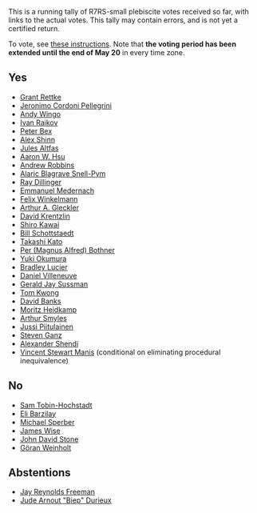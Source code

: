 This is a running tally of R7RS-small plebiscite votes received so far, with links to the actual votes.  This tally may contain errors, and is not yet a certified return.

To vote, see [[http://lists.scheme-reports.org/pipermail/scheme-reports/2013-April/003299.html|these instructions]].  Note that '''the voting period has been extended until the end of May 20''' in every time zone.

== Yes ==

* [[http://lists.scheme-reports.org/pipermail/scheme-reports/2013-April/003301.html|Grant Rettke]]
* [[http://lists.scheme-reports.org/pipermail/scheme-reports/2013-April/003304.html|Jeronimo Cordoni Pellegrini]]
* [[http://lists.scheme-reports.org/pipermail/scheme-reports/2013-April/003305.html|Andy Wingo]]
* [[http://lists.scheme-reports.org/pipermail/scheme-reports/2013-April/003308.html|Ivan Raikov]]
* [[http://lists.scheme-reports.org/pipermail/scheme-reports/2013-April/003310.html|Peter Bex]]
* [[http://lists.scheme-reports.org/pipermail/scheme-reports/2013-April/003316.html|Alex Shinn]]
* [[http://lists.scheme-reports.org/pipermail/scheme-reports/2013-April/003317.html|Jules Altfas]]
* [[http://lists.scheme-reports.org/pipermail/scheme-reports/2013-April/003318.html|Aaron W. Hsu]]
* [[http://lists.scheme-reports.org/pipermail/scheme-reports/2013-April/003323.html|Andrew Robbins]]
* [[http://lists.scheme-reports.org/pipermail/scheme-reports/2013-April/003324.html|Alaric Blagrave Snell-Pym]]
* [[http://lists.scheme-reports.org/pipermail/scheme-reports/2013-April/003326.html|Ray Dillinger]]
* [[http://lists.scheme-reports.org/pipermail/scheme-reports/2013-April/003327.html|Emmanuel Medernach]]
* [[http://lists.scheme-reports.org/pipermail/scheme-reports/2013-April/003337.html|Felix Winkelmann]]
* [[http://lists.scheme-reports.org/pipermail/scheme-reports/2013-April/003341.html|Arthur A. Gleckler]]
* [[http://lists.scheme-reports.org/pipermail/scheme-reports/2013-April/003350.html|David Krentzlin]]
* [[http://lists.scheme-reports.org/pipermail/scheme-reports/2013-April/003351.html|Shiro Kawai]]
* [[http://lists.scheme-reports.org/pipermail/scheme-reports/2013-May/003362.html|Bill Schottstaedt]]
* [[http://lists.scheme-reports.org/pipermail/scheme-reports/2013-May/003363.html|Takashi Kato]]
* [[http://lists.scheme-reports.org/pipermail/scheme-reports/2013-May/003364.html|Per (Magnus Alfred) Bothner]]
* [[http://lists.scheme-reports.org/pipermail/scheme-reports/2013-May/003365.html|Yuki Okumura]]
* [[http://lists.scheme-reports.org/pipermail/scheme-reports/2013-May/003371.html|Bradley Lucier]]
* [[http://lists.scheme-reports.org/pipermail/scheme-reports/2013-May/003381.html|Daniel Villeneuve]]
* [[http://lists.scheme-reports.org/pipermail/scheme-reports/2013-May/003382.html|Gerald Jay Sussman]]
* [[http://lists.scheme-reports.org/pipermail/scheme-reports/2013-May/003386.html|Tom Kwong]]
* [[http://lists.scheme-reports.org/pipermail/scheme-reports/2013-May/003387.html|David Banks]]
* [[http://lists.scheme-reports.org/pipermail/scheme-reports/2013-May/003389.html|Moritz Heidkamp]]
* [[http://lists.scheme-reports.org/pipermail/scheme-reports/2013-May/003388.html|Arthur Smyles]]
* [[http://lists.scheme-reports.org/pipermail/scheme-reports/2013-May/003393.html|Jussi Piitulainen]]
* [[http://lists.scheme-reports.org/pipermail/scheme-reports/2013-May/003394.html|Steven Ganz]]
* [[http://lists.scheme-reports.org/pipermail/scheme-reports/2013-May/003395.html|Alexander Shendi]]
* [[http://lists.scheme-reports.org/pipermail/scheme-reports/2013-May/003399.html|Vincent Stewart Manis]] (conditional on eliminating procedural inequivalence)

== No ==

* [[http://lists.scheme-reports.org/pipermail/scheme-reports/2013-April/003306.html|Sam Tobin-Hochstadt]]
* [[http://lists.scheme-reports.org/pipermail/scheme-reports/2013-April/003307.html|Eli Barzilay]]
* [[http://lists.scheme-reports.org/pipermail/scheme-reports/2013-April/003309.html|Michael Sperber]]
* [[http://lists.scheme-reports.org/pipermail/scheme-reports/2013-April/003311.html|James Wise]]
* [[http://lists.scheme-reports.org/pipermail/scheme-reports/2013-April/003349.html|John David Stone]]
* [[http://lists.scheme-reports.org/pipermail/scheme-reports/2013-May/003400.html|Göran Weinholt]]

== Abstentions ==

* [[http://lists.scheme-reports.org/pipermail/scheme-reports/2013-April/003303.html|Jay Reynolds Freeman]]
* [[http://lists.scheme-reports.org/pipermail/scheme-reports/2013-April/003314.html|Jude Arnout "Biep" Durieux]]
 